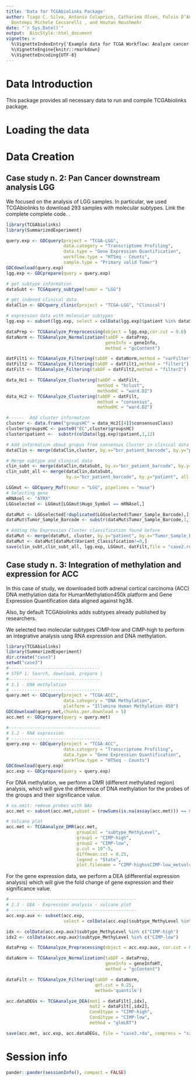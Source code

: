 ```yaml
---
title: 'Data for TCGAbiolinks Package'
author: Tiago C. Silva, Antonio Colaprico, Catharina Olsen, Fulvio D’Angelo, Gianluca
  Bontempi Michele Ceccarelli , and Houtan Noushmehr
date: "`r Sys.Date()`"
output:  BiocStyle::html_document
vignette: >
  %\VignetteIndexEntry{'Example data for TCGA Workflow: Analyze cancer genomics and epigenomics data using Bioconductor packages'}
  %\VignetteEngine{knitr::rmarkdown}
  %\VignetteEncoding{UTF-8}
---
```


# Data Introduction

This package provides all necessary data to run and compile TCGAbiolinks package.

# Loading the data

# Data Creation

## Case study n. 2: Pan Cancer downstream analysis LGG
We focused on the analysis of LGG samples. In particular, we used TCGAbiolinks to download 293 samples with molecular subtypes. Link the complete complete code. .

```r
library(TCGAbiolinks)
library(SummarizedExperiment)

query.exp <- GDCquery(project = "TCGA-LGG", 
                      data.category = "Transcriptome Profiling",
                      data.type = "Gene Expression Quantification", 
                      workflow.type = "HTSeq - Counts",
                      sample.type = "Primary solid Tumor")
GDCdownload(query.exp)
lgg.exp <- GDCprepare(query = query.exp)

# get subtype information
dataSubt <- TCGAquery_subtype(tumor = "LGG")

# get indexed clinical data
dataClin <- GDCquery_clinic(project = "TCGA-LGG", "Clinical")

# expression data with molecular subtypes
lgg.exp <- subset(lgg.exp, select = colData(lgg.exp)$patient %in% dataSubt$patient)

dataPrep <- TCGAanalyze_Preprocessing(object = lgg.exp,cor.cut = 0.6)
dataNorm <- TCGAanalyze_Normalization(tabDF = dataPrep,
                                      geneInfo = geneInfo,
                                      method = "gcContent")

datFilt1 <- TCGAanalyze_Filtering(tabDF = dataNorm,method = "varFilter")
datFilt2 <- TCGAanalyze_Filtering(tabDF = datFilt1,method = "filter1")
datFilt <- TCGAanalyze_Filtering(tabDF = datFilt2,method = "filter2")

data_Hc1 <- TCGAanalyze_Clustering(tabDF = datFilt,
                                   method = "hclust",
                                   methodHC = "ward.D2")
data_Hc2 <- TCGAanalyze_Clustering(tabDF = datFilt,
                                   method = "consensus",
                                   methodHC = "ward.D2")

#------  Add cluster information
cluster <- data.frame("groupsHC" = data_Hc2[[4]]$consensusClass)
cluster$groupsHC <- paste0("EC",cluster$groupsHC)
cluster$patient <-  substr(colData(lgg.exp)$patient,1,12)

# Add information about gropus from consensus Cluster in clinical data
dataClin <- merge(dataClin,cluster, by.x="bcr_patient_barcode", by.y="patient")

# Merge subtype and clinical data
clin_subt <- merge(dataClin,dataSubt, by.x="bcr_patient_barcode", by.y="patient")
clin_subt_all <- merge(dataClin,dataSubt, 
                       by.x="bcr_patient_barcode", by.y="patient", all.x = TRUE)

LGGmut <- GDCquery_Maf(tumor = "LGG", pipelines = "muse")
# Selecting gene
mRNAsel <- "ATRX"
LGGselected <- LGGmut[LGGmut$Hugo_Symbol == mRNAsel,]

dataMut <- LGGselected[!duplicated(LGGselected$Tumor_Sample_Barcode),]
dataMut$Tumor_Sample_Barcode <- substr(dataMut$Tumor_Sample_Barcode,1,12)

# Adding the Expression Cluster classification found before
dataMut <- merge(dataMut, cluster, by.y="patient", by.x="Tumor_Sample_Barcode")
dataMut <- dataMut[dataMut$Variant_Classification!=0,]
save(clin_subt,clin_subt_all, lgg.exp, LGGmut, datFilt,file = "case2.rda", compress = "xz")
```

## Case study n. 3: Integration of methylation and expression for ACC

In this case of study,  we downloaded both adrenal cortical carcinoma (ACC) DNA methylation data for HumanMethylation450k platform and Gene Expression Quantification data  aligned against hg38.

Also, by default TCGAbiolinks adds subtypes already published by researchers.

We selected two molecular subtypes CIMP-low and CIMP-high to perform an integrative analysis
usng RNA expression and DNA methylation.

```r
library(TCGAbiolinks)
library(SummarizedExperiment)
dir.create("case3")
setwd("case3")
#-----------------------------------
# STEP 1: Search, download, prepare |
#-----------------------------------
# 1.1 - DNA methylation
# ----------------------------------
query.met <- GDCquery(project = "TCGA-ACC", 
                      data.category = "DNA Methylation",
                      platform = "Illumina Human Methylation 450")
GDCdownload(query.met,chunks.per.download = 5)
acc.met <- GDCprepare(query = query.met)

#-----------------------------------
# 1.2 - RNA expression
# ----------------------------------
query.exp <- GDCquery(project = "TCGA-ACC", 
                      data.category = "Transcriptome Profiling",
                      data.type = "Gene Expression Quantification", 
                      workflow.type = "HTSeq - Counts")
GDCdownload(query.exp)
acc.exp <- GDCprepare(query = query.exp)
```

For DNA methylation, we perform a DMR (different methylated region) analysis, 
which will give the difference of DNA methylation for the probes of the groups and their significance value.

```r
# na.omit: remove probes with NAs
acc.met <- subset(acc.met,subset = (rowSums(is.na(assay(acc.met))) == 0))

# Volcano plot
acc.met <- TCGAanalyze_DMR(acc.met, 
                           groupCol = "subtype_MethyLevel",
                           group1 = "CIMP-high",
                           group2 = "CIMP-low",
                           p.cut = 10^-5,
                           diffmean.cut = 0.25,
                           legend = "State",
                           plot.filename = "CIMP-highvsCIMP-low_metvolcano.png")
```

For the gene expression data, we perform a DEA (differential expression analysis) which will give the fold change 
of gene expression and their significance value.

```r
#-------------------------------------------------
# 2.3 - DEA - Expression analysis - volcano plot
# ------------------------------------------------
acc.exp.aux <- subset(acc.exp, 
                      select = colData(acc.exp)$subtype_MethyLevel %in% c("CIMP-high","CIMP-low"))

idx <- colData(acc.exp.aux)$subtype_MethyLevel %in% c("CIMP-high")
idx2 <- colData(acc.exp.aux)$subtype_MethyLevel %in% c("CIMP-low")

dataPrep <- TCGAanalyze_Preprocessing(object = acc.exp.aux, cor.cut = 0.6)

dataNorm <- TCGAanalyze_Normalization(tabDF = dataPrep,
                                      geneInfo = geneInfoHT,
                                      method = "gcContent")

dataFilt <- TCGAanalyze_Filtering(tabDF = dataNorm,
                                  qnt.cut = 0.25,
                                  method='quantile')

acc.dataDEGs <- TCGAanalyze_DEA(mat1 = dataFilt[,idx],
                                mat2 = dataFilt[,idx2],
                                Cond1type = "CIMP-high",
                                Cond2type = "CIMP-low",
                                method = "glmLRT")

save(acc.met, acc.exp, acc.dataDEGs, file = "case3.rda", compress = "xz")
```

# Session info
```r
pander::pander(sessionInfo(), compact = FALSE)
```
